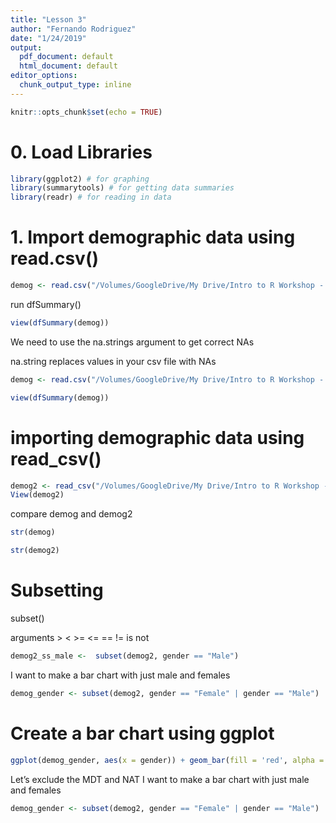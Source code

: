 ```yaml
---
title: "Lesson 3"
author: "Fernando Rodriguez"
date: "1/24/2019"
output:
  pdf_document: default
  html_document: default
editor_options:
  chunk_output_type: inline
---
```


```r
knitr::opts_chunk$set(echo = TRUE)
```

# 0. Load Libraries
```r
library(ggplot2) # for graphing
library(summarytools) # for getting data summaries
library(readr) # for reading in data
```

# 1. Import demographic data using read.csv()
```r
demog <- read.csv("/Volumes/GoogleDrive/My Drive/Intro to R Workshop - Winter 2019/Data Files/Physics Course Demo Data.csv", header = TRUE)
```

run dfSummary()
```r
view(dfSummary(demog))
```

We need to use the na.strings argument to get correct NAs

na.string replaces values in your csv file with NAs
```r
demog <- read.csv("/Volumes/GoogleDrive/My Drive/Intro to R Workshop - Winter 2019/Data Files/Physics Course Demo Data.csv", header = TRUE, na.strings = "")
```

```r
view(dfSummary(demog))
```


# importing demographic data using read_csv()
```r
demog2 <- read_csv("/Volumes/GoogleDrive/My Drive/Intro to R Workshop - Winter 2019/Data Files/Physics Course Demo Data.csv")
View(demog2)
```

compare demog and demog2
```r
str(demog)
```

```r
str(demog2)
```

# Subsetting

subset()

arguments
>
<
>=
<=
==
!= is not

```r
demog2_ss_male <-  subset(demog2, gender == "Male")
```

I want to make a bar chart with just male and females
```r
demog_gender <- subset(demog2, gender == "Female" | gender == "Male")
```


# Create a bar chart using ggplot
```r
ggplot(demog_gender, aes(x = gender)) + geom_bar(fill = 'red', alpha = .5) + facet_grid(.~firstgenerationflag)
```


Let's exclude the MDT and NAT
I want to make a bar chart with just male and females
```r
demog_gender <- subset(demog2, gender == "Female" | gender == "Male")
```